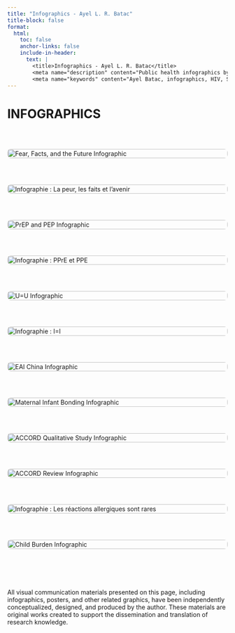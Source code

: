 ```yaml
---
title: "Infographics - Ayel L. R. Batac"
title-block: false
format:
  html:
    toc: false
    anchor-links: false
    include-in-header: 
      text: |
        <title>Infographics - Ayel L. R. Batac</title>
        <meta name="description" content="Public health infographics by Ayel L. R. Batac, translating research on infectious diseases, allergy, and clinical immunology into accessible visuals." />
        <meta name="keywords" content="Ayel Batac, infographics, HIV, STBBIs, public health, global health, allergy, food allergy, COVID-19, vaccine hesitancy, pediatrics, psychological, social, psychosocial burden, knowledge translation, health communication, data visualization, epidemiologist, health equity" />
---
```


# INFOGRAPHICS

$~$

<style>
/* Add hover zoom effect */
.infographic-gallery img {
  transition: transform 0.3s ease;
}

.infographic-gallery img:hover {
  transform: scale(1.05); /* Slight zoom on hover */
}
</style>

<div class="infographic-gallery" style="display: grid; grid-template-columns: repeat(auto-fit, minmax(300px, 1fr)); gap: 2rem;">

  <!-- 1 image -->
  <a href="facts_in_fear_out.png" target="_blank">
    <img src="facts_in_fear_out.png" alt="Fear, Facts, and the Future Infographic" style="width: 100%; border-radius: 8px;">
  </a>
  
  <!-- 2 image -->
  <a href="hesitation_vaccinale.png" target="_blank">
    <img src="hesitation_vaccinale.png" alt="Infographie : La peur, les faits et l’avenir" style="width: 100%; border-radius: 8px;">
  </a>

  <!-- 3 image -->
  <a href="prep_pep.png" target="_blank">
    <img src="prep_pep.png" alt="PrEP and PEP Infographic" style="width: 100%; border-radius: 8px;">
  </a>
  
  <!-- 4 image -->
  <a href="prep_pep_fr.png" target="_blank">
    <img src="prep_pep_fr.png" alt="Infographie : PPrE et PPE" style="width: 100%; border-radius: 8px;">
  </a>

  <!-- 5 image -->
  <a href="hiv.png" target="_blank">
    <img src="hiv.png" alt="U=U Infographic" style="width: 100%; border-radius: 8px;">
  </a>

  <!-- 6 image -->
  <a href="hiv_fr.png" target="_blank">
    <img src="hiv_fr.png" alt="Infographie : I=I" style="width: 100%; border-radius: 8px;">
  </a>
  
  <!-- 7 image -->
  <a href="eai_approved_china.png" target="_blank">
    <img src="eai_approved_china.png" alt="EAI China Infographic" style="width: 100%; border-radius: 8px;">
  </a>

  <!-- 8 image -->
  <a href="maternal_infant_bonding.png" target="_blank">
    <img src="maternal_infant_bonding.png" alt="Maternal Infant Bonding Infographic" style="width: 100%; border-radius: 8px;">
  </a>

  <!-- 9 image -->
  <a href="accord_qual.jpg" target="_blank">
    <img src="accord_qual.jpg" alt="ACCORD Qualitative Study Infographic" style="width: 100%; border-radius: 8px;">
  </a>

  <!-- 10 image -->
  <a href="allergic_reactions_are_rare.png" target="_blank">
    <img src="allergic_reactions_are_rare.png" alt="ACCORD Review Infographic" style="width: 100%; border-radius: 8px;">
  </a>

  <!-- 11 image -->
  <a href="reactions_allergiques_covid19.png" target="_blank">
    <img src="reactions_allergiques_covid19.png" alt="Infographie : Les réactions allergiques sont rares" style="width: 100%; border-radius: 8px;">
  </a>

  <!-- 12 image -->
  <a href="child_burden.jpg" target="_blank">
    <img src="child_burden.jpg" alt="Child Burden Infographic" style="width: 100%; border-radius: 8px;">
  </a>

</div>

$~$

$~$

All visual communication materials presented on this page, including infographics, posters, and other related graphics, have been independently conceptualized, designed, and produced by the author. These materials are original works created to support the dissemination and translation of research knowledge.
